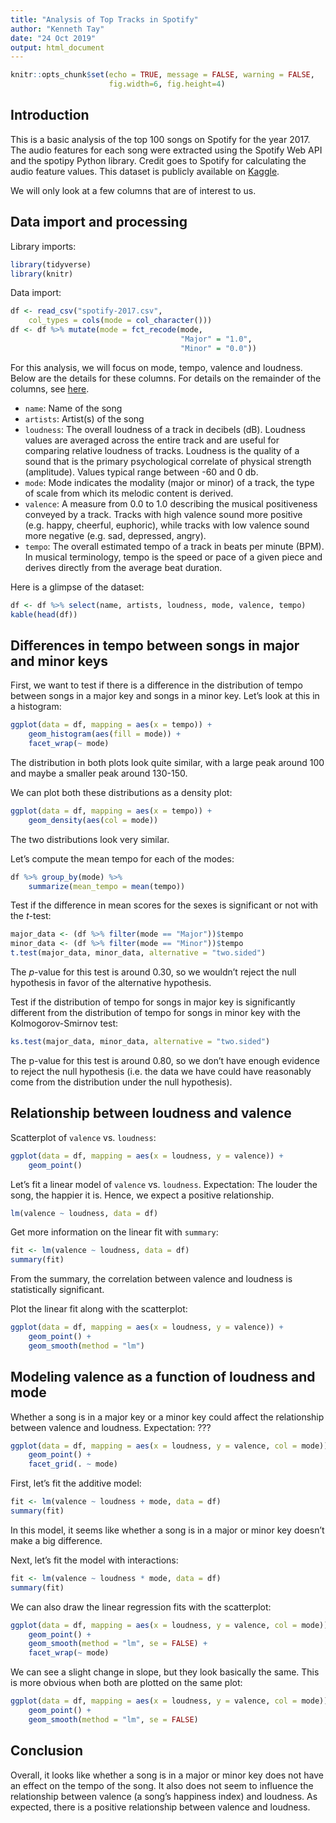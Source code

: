 ```yaml
---
title: "Analysis of Top Tracks in Spotify"
author: "Kenneth Tay"
date: "24 Oct 2019"
output: html_document
---
```


```r
knitr::opts_chunk$set(echo = TRUE, message = FALSE, warning = FALSE,
                      fig.width=6, fig.height=4)
```

## Introduction

This is a basic analysis of the top 100 songs on Spotify for the year 2017. The audio features for each song were extracted using the Spotify Web API and the spotipy Python library. Credit goes to Spotify for calculating the audio feature values. This dataset is publicly available on [Kaggle](https://www.kaggle.com/nadintamer/top-tracks-of-2017/home).

We will only look at a few columns that are of interest to us.

## Data import and processing

Library imports:
```r
library(tidyverse)
library(knitr)
```

Data import:
```r
df <- read_csv("spotify-2017.csv", 
    col_types = cols(mode = col_character()))
df <- df %>% mutate(mode = fct_recode(mode, 
                                      "Major" = "1.0",
                                      "Minor" = "0.0"))
```

For this analysis, we will focus on mode, tempo, valence and loudness. Below are the details for these columns. For details on the remainder of the columns, see [here](https://www.kaggle.com/nadintamer/top-tracks-of-2017).

- `name`: Name of the song  
- `artists`:  Artist(s) of the song
- `loudness`: The overall loudness of a track in decibels (dB). Loudness values are averaged across the entire track and are useful for comparing relative loudness of tracks. Loudness is the quality of a sound that is the primary psychological correlate of physical strength (amplitude). Values typical range between -60 and 0 db. 
- `mode`: Mode indicates the modality (major or minor) of a track, the type of scale from which its melodic content is derived.
- `valence`: A measure from 0.0 to 1.0 describing the musical positiveness conveyed by a track. Tracks with high valence sound more positive (e.g. happy, cheerful, euphoric), while tracks with low valence sound more negative (e.g. sad, depressed, angry).  
- `tempo`: The overall estimated tempo of a track in beats per minute (BPM). In musical terminology, tempo is the speed or pace of a given piece and derives directly from the average beat duration.

Here is a glimpse of the dataset:
```r
df <- df %>% select(name, artists, loudness, mode, valence, tempo)
kable(head(df))
```


## Differences in tempo between songs in major and minor keys

First, we want to test if there is a difference in the distribution of tempo between songs in a major key and songs in a minor key. Let's look at this in a histogram:
```r
ggplot(data = df, mapping = aes(x = tempo)) +
    geom_histogram(aes(fill = mode)) +
    facet_wrap(~ mode)
```

The distribution in both plots look quite similar, with a large peak around 100 and maybe a smaller peak around 130-150.

We can plot both these distributions as a density plot:
```r
ggplot(data = df, mapping = aes(x = tempo)) +
    geom_density(aes(col = mode))
```

The two distributions look very similar.

Let’s compute the mean tempo for each of the modes:
```r
df %>% group_by(mode) %>%
    summarize(mean_tempo = mean(tempo))
```

Test if the difference in mean scores for the sexes is significant or not with the $t$-test:
```r
major_data <- (df %>% filter(mode == "Major"))$tempo
minor_data <- (df %>% filter(mode == "Minor"))$tempo
t.test(major_data, minor_data, alternative = "two.sided")
```

The $p$-value for this test is around 0.30, so we wouldn't reject the null hypothesis in favor of the alternative hypothesis.  

Test if the distribution of tempo for songs in major key is significantly different from the distribution of tempo for songs in minor key with the Kolmogorov-Smirnov test:
```r
ks.test(major_data, minor_data, alternative = "two.sided")
```

The p-value for this test is around 0.80, so we don’t have enough evidence to reject the null hypothesis (i.e. the data we have could have reasonably come from the distribution under the null hypothesis).

## Relationship between loudness and valence

Scatterplot of `valence` vs. `loudness`:
```r
ggplot(data = df, mapping = aes(x = loudness, y = valence)) +
    geom_point()
```

Let's fit a linear model of `valence` vs. `loudness`. Expectation: The louder the song, the happier it is. Hence, we expect a positive relationship.

```r
lm(valence ~ loudness, data = df)
```

Get more information on the linear fit with `summary`:
```r
fit <- lm(valence ~ loudness, data = df)
summary(fit)
```

From the summary, the correlation between valence and loudness is statistically significant.

Plot the linear fit along with the scatterplot:
```r
ggplot(data = df, mapping = aes(x = loudness, y = valence)) +
    geom_point() +
    geom_smooth(method = "lm")
```


## Modeling valence as a function of loudness and mode

Whether a song is in a major key or a minor key could affect the relationship between valence and loudness. Expectation: ???

```r
ggplot(data = df, mapping = aes(x = loudness, y = valence, col = mode)) +
    geom_point() +
    facet_grid(. ~ mode)
```

First, let's fit the additive model:
```r
fit <- lm(valence ~ loudness + mode, data = df)
summary(fit)
```

In this model, it seems like whether a song is in a major or minor key doesn't make a big difference.  

Next, let’s fit the model with interactions:
```r
fit <- lm(valence ~ loudness * mode, data = df)
summary(fit)
```

We can also draw the linear regression fits with the scatterplot:
```r
ggplot(data = df, mapping = aes(x = loudness, y = valence, col = mode)) + 
    geom_point() +
    geom_smooth(method = "lm", se = FALSE) +
    facet_wrap(~ mode)
```

We can see a slight change in slope, but they look basically the same. This is more obvious when both are plotted on the same plot:
```r
ggplot(data = df, mapping = aes(x = loudness, y = valence, col = mode)) + 
    geom_point() +
    geom_smooth(method = "lm", se = FALSE)
```

## Conclusion

Overall, it looks like whether a song is in a major or minor key does not have an effect on the tempo of the song. It also does not seem to influence the relationship between valence (a song's happiness index) and loudness. As expected, there is a positive relationship between valence and loudness.